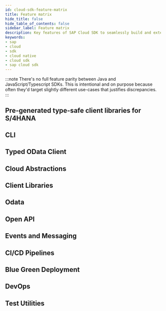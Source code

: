 ```yaml
---
id: cloud-sdk-feature-matrix
title: Feature matrix
hide_title: false
hide_table_of_contents: false
sidebar_label: Feature matrix
description: Key features of SAP Cloud SDK to seamlessly build and extend SAP services and applications.
keywords:
- sap
- cloud
- sdk
- cloud native
- cloud sdk
- sap cloud sdk
---
```


:::note
There's no full feature parity between Java and JavaScript/Typescript SDKs. This is intentional and on purpose because often they'd target slightly different use-cases that justifies discrepancies.
:::

## Pre-generated type-safe client libraries for S/4HANA





## CLI ##

## Typed OData Client ##

## Cloud Abstractions ##

## Client Libraries ##

## Odata ##

## Open API ##

## Events and Messaging ##

## CI/CD Pipelines ##

## Blue Green Deployment ##

## DevOps ##

## Test Utilities ##
